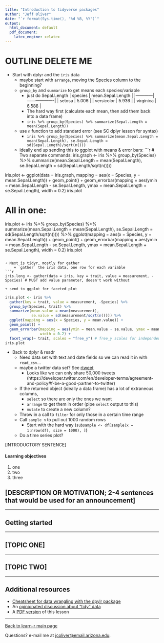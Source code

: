 ```yaml
---
title: "Introduction to tidyverse packages"
author: "Jeff Oliver"
date: "`r format(Sys.time(), '%d %B, %Y')`"
output:
  html_document: default
  pdf_document:
    latex_engine: xelatex
---
```


# OUTLINE DELETE ME
+ Start with dplyr and the `iris` data
    + maybe start with `arrange`, moving the Species column to the beginning?
    + `group_by` and `summarize` to get means each species/variable
        + just do Sepal.Length
        | species    | mean.Sepal.Length |
        |------------|-------------------|
        | setosa     | 5.006             |
        | versicolor | 5.936             |
        | virginica  | 6.588             |
        + The hard way first (calculate each mean, then add them back into a data frame)
        + `iris %>% group_by(Species) %>% summarize(Sepal.Length = mean(Sepal.Length))`
    + use `n` function to add standard error (see SC dplyr lesson for syntax)
        + `iris %>% group_by(Species) %>% summarize(mean.Sepal.Length = mean(Sepal.Length), se.Sepal.Length = sd(Sepal.Length)/sqrt(n()))`
    + ideally end up sending this to ggplot with means & error bars:
```r
# Two separate commands:
iris.graph <- iris %>% 
  group_by(Species) %>%
  summarize(mean.Sepal.Length = mean(Sepal.Length),
            se.Sepal.Length = sd(Sepal.Length/sqrt(n())))

iris.plot <- ggplot(data = iris.graph, mapping = aes(x = Species, y = mean.Sepal.Length)) +
  geom_point() +
  geom_errorbar(mapping = aes(ymin = mean.Sepal.Length - se.Sepal.Length, ymax = mean.Sepal.Length + se.Sepal.Length),
                width = 0.2)
iris.plot

# All in one:
iris.plot <- iris %>% 
  group_by(Species) %>%
  summarize(mean.Sepal.Length = mean(Sepal.Length),
            se.Sepal.Length = sd(Sepal.Length/sqrt(n()))) %>%
  ggplot(mapping = aes(x = Species, y = mean.Sepal.Length)) +
  geom_point() +
  geom_errorbar(mapping = aes(ymin = mean.Sepal.Length - se.Sepal.Length, ymax = mean.Sepal.Length + se.Sepal.Length),
                width = 0.2)
iris.plot

```

+ Next is tidyr, mostly for gather
    + `gather` the iris data, one row for each variable
```r
iris.long <- gather(data = iris, key = trait, value = measurement, -Species) # MUST add value parameter, doesn't work without
```
    + send to ggplot for faceted plot
```r
iris.plot <- iris %>% 
  gather(key = trait, value = measurement, -Species) %>%
  group_by(Species, trait) %>%
  summarize(mean.value = mean(measurement),
            se.value = sd(measurement/sqrt(n()))) %>%
  ggplot(mapping = aes(x = Species, y = mean.value)) +
  geom_point() +
  geom_errorbar(mapping = aes(ymin = mean.value - se.value, ymax = mean.value + se.value),
                width = 0.2) +
  facet_wrap(~ trait, scales = "free_y") # free_y scales for independent y axes
iris.plot
```    
+ Back to dplyr & readr
    + Need data set with text and date fields so we can read it in with `read_csv`...
    + maybe a twitter data set? See [rtweet](http://rtweet.info/index.html)
        + Looks like we can only share 50,000 tweets (https://developer.twitter.com/en/developer-terms/agreement-and-policy#f-be-a-good-partner-to-twitter)
    + If the returned object (ideally a data frame) has a lot of extraneous columns,
        + `select` so there are only the ones we want
        + `arrange` to get them in order (pipe `select` output to this)
        + `mutate` to create a new column?
    + Throw in a call to `filter` for only those in a certain time range
    + Call `sample_n` to pull out 1000 random rows
        + Start with the hard way (`subsample <- df[sample(x = 1:nrow(df), size = 1000), ]`)
    + Do a time series plot?
    

[INTRODUCTORY SENTENCE]

#### Learning objectives
1. one
2. two
3. three

## [DESCRIPTION OR MOTIVATION; 2-4 sentences that would be used for an announcement]

***

## Getting started

***

## [TOPIC ONE]

***

## [TOPIC TWO]

***

## Additional resources

+ [Cheatsheet for data wrangling with the dpylr package](https://github.com/rstudio/cheatsheets/raw/master/data-transformation.pdf)
+ An [opinionated discussion about "tidy" data](https://cran.r-project.org/web/packages/tidyr/vignettes/tidy-data.html)
+ A [PDF version](https://jcoliver.github.io/learn-r/012-intro-tidyverse.pdf) of this lesson

***

<a href="index.html">Back to learn-r main page</a>
  
Questions?  e-mail me at <a href="mailto:jcoliver@email.arizona.edu">jcoliver@email.arizona.edu</a>.